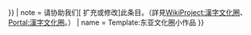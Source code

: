 {{asbox
| image = HanWaHanViet.svg
| imagealt =
| qualifier = 与[[东亚]]或[[漢字文化圈|東亞文化圈]]相关
| category = 东亚文化圈小作品{{#if:{{{1|}}}|{{!}}{{{1}}}}}
| note = 请协助我们[{{fullurl:{{FULLPAGENAME}}|action=edit}} 扩充或修改]此条目。（詳見[[WikiProject:漢字文化圈]]、[[Portal:漢字文化圈]]。）
| name = Template:东亚文化圈小作品
}}<noinclude>[[Category:東亞小作品模板|{{PAGENAME}}]]</noinclude>